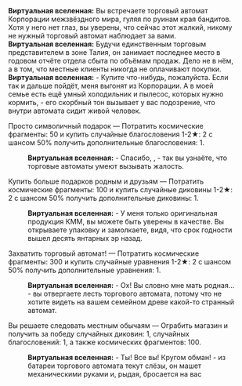 {{Диалог Начало}}
:'''Виртуальная вселенная:''' Вы встречаете торговый автомат Корпорации межзвёздного мира, гуляя по руинам края бандитов. Хотя у него нет глаз, вы уверены, что сейчас этот жалкий, никому не нужный торговый автомат наблюдает за вами.
:'''Виртуальная вселенная:''' Будучи единственным торговым представителем в зоне Талия, он занимает последнее место в годовом отчёте отдела сбыта по объёмам продаж. Дело не в нём, а в том, что местные клиенты никогда не оплачивают покупки.
:'''Виртуальная вселенная:''' - Купите что-нибудь, пожалуйста. Если так и дальше пойдёт, меня выгонят из Корпорации. А в моей семье есть ещё умный холодильник и пылесос, которых нужно кормить, - его скорбный тон вызывает у вас подозрение, что внутри автомата сидит живой человек.
:{{Диалог|Звезда}} Просто символичный подарок &mdash; Потратить космические фрагменты: 50 и купить случайные благословения 1-2★: 2 с шансом 50% получить дополнительные благословения: 1.
::'''Виртуальная вселенная:''' - Спасибо, {{MC|ж=добрая незнакомка|м=добрый незнакомец}}, - так вы узнаёте, что торговые автоматы умеют вызывать жалость.
:{{Диалог|Звезда}} Купить больше подарков родным и друзьям &mdash; Потратить космические фрагменты: 100 и купить случайные диковины 1-2★: 2 с шансом 50% получить дополнительные диковины: 1.
::'''Виртуальная вселенная:''' - У меня только оригинальная продукция КММ, вы можете быть уверены в качестве. Вы открываете упаковку и замолкаете, видя, что срок годности вышел десять янтарных эр назад.
:{{Диалог|Звезда}} Захватить торговый автомат! &mdash; Потратить космические фрагменты: 300 и купить случайные уравнения 1-2★: 2 с шансом 50% получить дополнительные уравнения: 1.
::'''Виртуальная вселенная:''' - Ох! Вы словно мне мать родная... - вы отвергаете лесть торгового автомата, потому что не хотите видеть на вашем семейном древе какой-то странный автомат.
:{{Диалог|Звезда}} Вы решаете следовать местным обычаям &mdash; Ограбить магазин и получить за победу случайных диковин: 1, случайных благословений: 1, а также космических фрагментов: 100.
::'''Виртуальная вселенная:''' - Ты! Все вы! Кругом обман! - из батареи торгового автомата текут слёзы, он машет механическими руками и, рыдая, бросается на вас
{{Диалог Конец}}